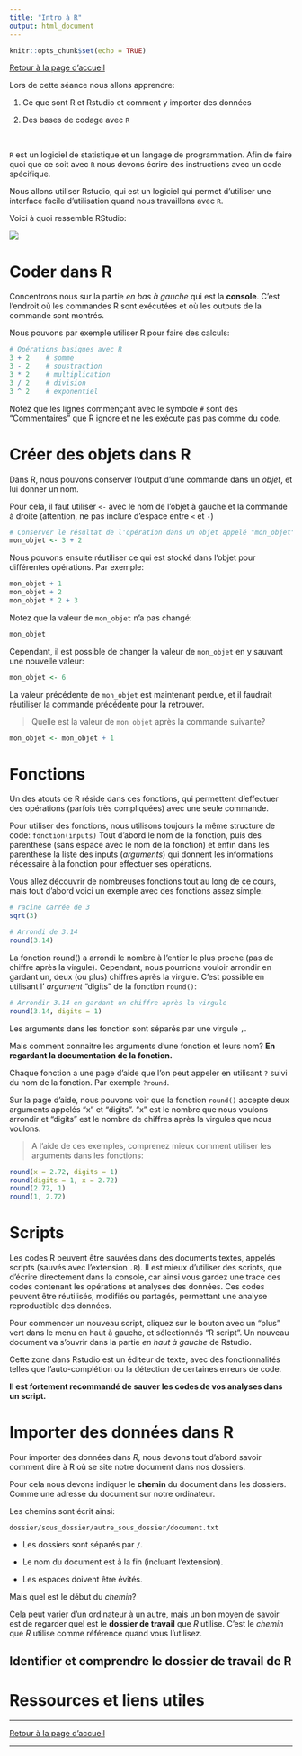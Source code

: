 ```yaml
---
title: "Intro à R"
output: html_document
---
```


```r
knitr::opts_chunk$set(echo = TRUE)
```


[Retour à la page d'accueil](https://scortijo.github.io/2021_L3_R/)




Lors de cette séance nous allons apprendre:

1. Ce que sont R et Rstudio et comment y importer des données

2. Des bases de codage avec ``R`` 

<br>

``R`` est un logiciel de statistique et un langage de programmation. Afin de faire quoi que ce soit avec ``R`` nous devons écrire des instructions avec un code spécifique.

Nous allons utiliser Rstudio, qui est un logiciel qui permet d'utiliser une interface facile d'utilisation quand nous travaillons avec ``R``.


Voici à quoi ressemble RStudio:

![](http://www.datacarpentry.org/R-ecology-lesson/img/rstudio-screenshot.png)

# Coder dans R


Concentrons nous sur la partie _en bas à gauche_ qui est la **console**. C'est l'endroit où les commandes R sont exécutées et où les outputs de la commande sont montrés. 


Nous pouvons par exemple utiliser R pour faire des calculs:


```r
# Opérations basiques avec R
3 + 2    # somme
3 - 2    # soustraction
3 * 2    # multiplication
3 / 2    # division
3 ^ 2    # exponentiel
```

Notez que les lignes commençant avec le symbole `#` sont des "Commentaires" que R ignore et ne les exécute pas pas comme du code. 


# Créer des objets dans R

Dans R, nous pouvons conserver l'output d'une commande dans un _objet_, et lui donner un nom.

Pour cela, il faut utiliser `<-` avec le nom de l'objet à gauche et la commande à droite (attention, ne pas inclure d'espace entre `<` et `-`)


```r
# Conserver le résultat de l'opération dans un objet appelé "mon_objet" 
mon_objet <- 3 + 2
```

Nous pouvons ensuite réutiliser ce qui est stocké dans l'objet pour différentes opérations. Par exemple:

```r
mon_objet + 1
mon_objet + 2
mon_objet * 2 + 3
```

Notez que la valeur de `mon_objet` n'a pas changé:

```r
mon_objet
```

Cependant, il est possible de changer la valeur de `mon_objet` en y sauvant une nouvelle valeur:

```r
mon_objet <- 6
```

La valeur précédente de `mon_objet` est maintenant perdue, et il faudrait réutiliser la commande précédente pour la retrouver. 

> Quelle est la valeur de `mon_objet` après la commande suivante?

```r
mon_objet <- mon_objet + 1
```



# Fonctions

Un des atouts de R réside dans ces fonctions, qui permettent d'effectuer des opérations (parfois très compliquées) avec une seule commande.

Pour utiliser des fonctions, nous utilisons toujours la même structure de code:
`fonction(inputs)`
Tout d'abord le nom de la fonction, puis des parenthèse (sans espace avec le nom de la fonction) et enfin dans les parenthèse la liste des inputs (_arguments_) qui donnent les informations nécessaire à la fonction pour effectuer ses opérations.


Vous allez découvrir de nombreuses fonctions tout au long de ce cours, mais tout d'abord voici un exemple avec des fonctions assez simple:


```r
# racine carrée de 3
sqrt(3)

# Arrondi de 3.14
round(3.14)
```

La fonction round() a arrondi le nombre à l'entier le plus proche (pas de chiffre après la virgule). Cependant, nous pourrions vouloir arrondir en gardant un, deux (ou plus) chiffres après la virgule. C'est possible en utilisant l' _argument_ "digits" de la fonction `round()`: 


```r
# Arrondir 3.14 en gardant un chiffre après la virgule
round(3.14, digits = 1)
```


Les arguments dans les fonction sont séparés par une virgule `,`. 

Mais comment connaitre les arguments d'une fonction et leurs nom?  **En regardant la documentation de la fonction.**

Chaque fonction a une page d'aide que l'on peut appeler en utilisant `?` suivi du nom de la fonction. Par exemple `?round`.

Sur la page d'aide, nous pouvons voir que la fonction `round()` accepte deux arguments appelés "x" et "digits". "x" est le nombre que nous voulons arrondir et "digits" est le nombre de chiffres après la virgules que nous voulons.



> A l'aide de ces exemples, comprenez mieux comment utiliser les arguments dans les fonctions: 

```r
round(x = 2.72, digits = 1)
round(digits = 1, x = 2.72)
round(2.72, 1)
round(1, 2.72)
```


# Scripts

Les codes R peuvent être sauvées dans des documents textes, appelés scripts (sauvés avec l'extension `.R`). Il est mieux d'utiliser des scripts, que d'écrire directement dans la console, car ainsi vous gardez une trace des codes contenant les opérations et analyses des données. Ces codes peuvent être réutilisés, modifiés ou partagés, permettant une analyse reproductible des données.

Pour commencer un nouveau script, cliquez sur le bouton avec un "plus" vert dans le menu en haut à gauche, et sélectionnés "R script". Un nouveau document va s'ouvrir dans la partie _en haut à gauche_ de Rstudio.

Cette zone dans Rstudio est un éditeur de texte, avec des fonctionnalités telles que l'auto-complétion ou la détection de certaines erreurs de code.

**Il est fortement recommandé de sauver les codes de vos analyses dans un script.**




# Importer des données dans R

Pour importer des données dans _R_, nous devons tout d'abord savoir comment dire à R où se site notre document dans nos dossiers.

Pour cela nous devons indiquer le **chemin** du document dans les dossiers. Comme une adresse du document sur notre ordinateur.

Les chemins sont écrit ainsi:

`dossier/sous_dossier/autre_sous_dossier/document.txt`

* Les dossiers sont séparés par `/`. 

* Le nom du document est à la fin (incluant l'extension).

* Les espaces doivent être évités. 

Mais quel est le début du *chemin*?

Cela peut varier d'un ordinateur à un autre, mais un bon moyen de savoir est de regarder quel est le **dossier de travail** que _R_ utilise. C'est le *chemin* que _R_ utilise comme référence quand vous l'utilisez.

## Identifier et comprendre le dossier de travail de R








# Ressources et liens utiles


******

[Retour à la page d'accueil](https://scortijo.github.io/2021_L3_R/)


******


